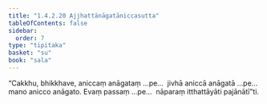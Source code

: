 ```yaml
---
title: "1.4.2.20 Ajjhattānāgatāniccasutta"
tableOfContents: false
sidebar:
  order: 7
type: "tipitaka"
basket: "su"
book: "sala"
---
```



<DynamicBreadcrumb />

<Division number="187" book="sala">

<Paragraph number="899" book="sala">
“Cakkhu, bhikkhave, aniccaṃ anāgataṃ …pe…  jivhā aniccā anāgatā …pe…  mano anicco anāgato. Evaṃ passaṃ …pe…  nāparaṃ itthattāyāti pajānātī”ti.
</Paragraph>
</Division>